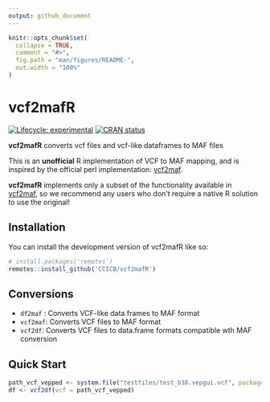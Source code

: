 ```yaml
---
output: github_document
---
```


<!-- README.md is generated from README.Rmd. Please edit that file -->

```r
knitr::opts_chunk$set(
  collapse = TRUE,
  comment = "#>",
  fig.path = "man/figures/README-",
  out.width = "100%"
)
```

# vcf2mafR

<!-- badges: start -->
[![Lifecycle: experimental](https://img.shields.io/badge/lifecycle-experimental-orange.svg)](https://lifecycle.r-lib.org/articles/stages.html#experimental)
[![CRAN status](https://www.r-pkg.org/badges/version/vcf2mafR)](https://CRAN.R-project.org/package=vcf2mafR)
<!-- badges: end -->

**vcf2mafR** converts vcf files and vcf-like dataframes to MAF files

This is an **unofficial** R implementation of VCF to MAF mapping, and is inspired by the official perl implementation: [vcf2maf]( https://github.com/mskcc/vcf2maf). 

**vcf2mafR** implements only a subset of the functionality available in [vcf2maf]( https://github.com/mskcc/vcf2maf), so we recommend any users who don't require a native R solution to use the original!


## Installation

You can install the development version of vcf2mafR like so:

``` r
# install.packages('remotes')
remotes::install_github('CCICB/vcf2mafR')
```


## Conversions

* `df2maf` : Converts VCF-like data.frames to MAF format
* `vcf2maf`: Converts VCF files to MAF format
* `vcf2df`: Converts VCF files to data.frame formats compatible wth MAF conversion

## Quick Start

```r
path_vcf_vepped <- system.file("testfiles/test_b38.vepgui.vcf", package = "vcf2mafR")
df <- vcf2df(vcf = path_vcf_vepped)
```

